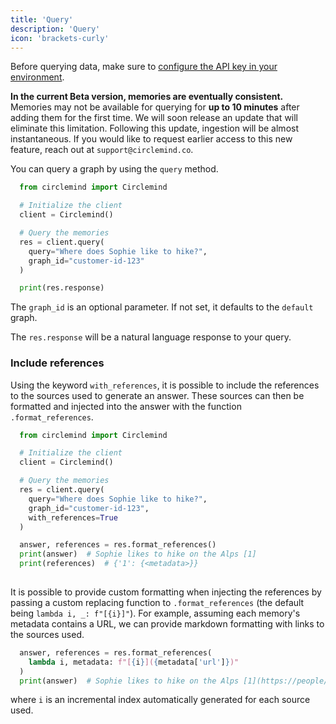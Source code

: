 ```yaml
---
title: 'Query'
description: 'Query'
icon: 'brackets-curly'
---
```


Before querying data, make sure to [configure the API key in your environment](/sdk/getting-started#getting-started).

**In the current Beta version, memories are eventually consistent.** 
Memories may not be available for querying for **up to 10 minutes** after adding them for the first time. We will soon release an update that will eliminate this limitation. Following this update, ingestion will be almost instantaneous. If you would like to request earlier access to this new feature, reach out at `support@circlemind.co`.   

You can query a graph by using the `query` method.

```python
  from circlemind import Circlemind

  # Initialize the client
  client = Circlemind()

  # Query the memories
  res = client.query(
    query="Where does Sophie like to hike?",
    graph_id="customer-id-123"
  )

  print(res.response)
```

The `graph_id` is an optional parameter. If not set, it defaults to the `default` graph.

The `res.response` will be a natural language response to your query.

### Include references
Using the keyword `with_references`, it is possible to include the references to the sources used to generate an answer.
These sources can then be formatted and injected into the answer with the function `.format_references`.

```python
  from circlemind import Circlemind

  # Initialize the client
  client = Circlemind()

  # Query the memories
  res = client.query(
    query="Where does Sophie like to hike?",
    graph_id="customer-id-123",
    with_references=True
  )

  answer, references = res.format_references()
  print(answer)  # Sophie likes to hike on the Alps [1]
  print(references)  # {'1': {<metadata>}}
  
```

It is possible to provide custom formatting when injecting the references by passing a custom replacing function to `.format_references` (the default being `lambda i, _: f"[{i}]"`).
For example, assuming each memory's metadata contains a URL, we can provide markdown formatting with links to the sources used.

```python
  answer, references = res.format_references(
    lambda i, metadata: f"[{i}]({metadata['url']})"
  )
  print(answer)  # Sophie likes to hike on the Alps [1](https://people/profiles/sophie/preferences)
```

where `i` is an incremental index automatically generated for each source used.
